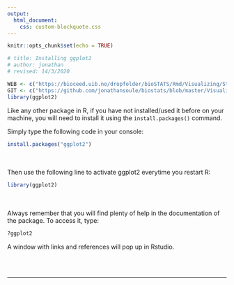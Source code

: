 ```yaml
---
output:
  html_document:
    css: custom-blockquote.css
--- 
```


```r
knitr::opts_chunk$set(echo = TRUE)

# title: Installing ggplot2
# author: jonathan
# revised: 14/3/2020

WEB <- c("https://bioceed.uib.no/dropfolder/bioSTATS/Rmd/Visualizing/Starting/installing-ggplot2.html")
GIT <- c("https://github.com/jonathansoule/biostats/blob/master/Visualizing/Starting/installing-ggplot2.Rmd")
library(ggplot2)
```

Like any other package in R, if you have not installed/used it before on your machine, you will need to install it using the `install.packages()` command.
 
Simply type the following code in your console:
```r
install.packages("ggplot2")
```
<br/><br/>
Then use the following line to activate ggplot2 everytime you restart R:
```r
library(ggplot2)
```
<br/><br/>
Always remember that you will find plenty of help in the documentation of the package. To access it, type:
```r
?ggplot2
```
A window with links and references will pop up in Rstudio.


<br/><br/>

***
<!-- UNCOMMENT TO ACTIVATE
Get the Rmarkdown file corresponding to this page on [GitHub](`r GIT`){target="_blank"}.
-->
